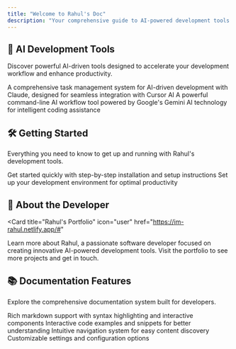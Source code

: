 ```yaml
---
title: "Welcome to Rahul's Doc"
description: "Your comprehensive guide to AI-powered development tools and innovative solutions"
---
```



<AIAssist />

## 🚀 AI Development Tools

Discover powerful AI-driven tools designed to accelerate your development workflow and enhance productivity.

<CardGroup cols={2}>
  <Card
    title="Task Master AI"
    icon="tasks"
    href="/products/task-master-ai"
  >
    A comprehensive task management system for AI-driven development with Claude, designed for seamless integration with Cursor AI
  </Card>
  <Card
    title="CodeCraft CLI"
    icon="terminal"
    href="/products/codecraft-cli"
  >
    A powerful command-line AI workflow tool powered by Google's Gemini AI technology for intelligent coding assistance
  </Card>
</CardGroup>

## 🛠️ Getting Started

Everything you need to know to get up and running with Rahul's development tools.

<CardGroup cols={2}>
  <Card
    title="Quick Start Guide"
    icon="rocket"
    href="/quickstart"
  >
    Get started quickly with step-by-step installation and setup instructions
  </Card>
  <Card
    title="Development Setup"
    icon="code"
    href="/development"
  >
    Set up your development environment for optimal productivity
  </Card>
</CardGroup>

## 🎯 About the Developer

<Card
  title="Rahul's Portfolio"
  icon="user"
  href="https://im-rahul.netlify.app/#"
>
  Learn more about Rahul, a passionate software developer focused on creating innovative AI-powered development tools. Visit the portfolio to see more projects and get in touch.
</Card>

## 📚 Documentation Features

Explore the comprehensive documentation system built for developers.

<CardGroup cols={2}>
  <Card
    title="Markdown Support"
    icon="markdown"
    href="/essentials/markdown"
  >
    Rich markdown support with syntax highlighting and interactive components
  </Card>
  <Card
    title="Code Examples"
    icon="code"
    href="/essentials/code"
  >
    Interactive code examples and snippets for better understanding
  </Card>
  <Card
    title="Navigation"
    icon="compass"
    href="/essentials/navigation"
  >
    Intuitive navigation system for easy content discovery
  </Card>
  <Card
    title="Settings"
    icon="gear"
    href="/essentials/settings"
  >
    Customizable settings and configuration options
  </Card>
</CardGroup>